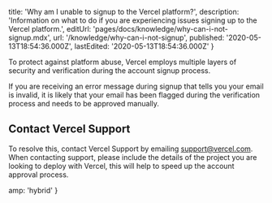
  title: 'Why am I unable to signup to the Vercel platform?',
  description:
    'Information on what to do if you are experiencing issues signing up to the Vercel platform.',
  editUrl: 'pages/docs/knowledge/why-can-i-not-signup.mdx',
  url: '/knowledge/why-can-i-not-signup',
  published: '2020-05-13T18:54:36.000Z',
  lastEdited: '2020-05-13T18:54:36.000Z'
}

To protect against platform abuse, Vercel employs multiple layers of security and verification during the account signup process.

If you are receiving an error message during signup that tells you your email is invalid, it is likely that your email has been flagged during the verification process and needs to be approved manually.

## Contact Vercel Support

To resolve this, contact Vercel Support by emailing [support@vercel.com](mailto:support@vercel.com). When contacting support, please include the details of the project you are looking to deploy with Vercel, this will help to speed up the account approval process.


  amp: 'hybrid'
}
